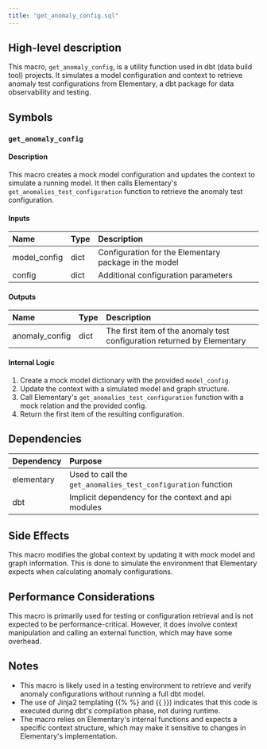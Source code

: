 ```yaml
---
title: "get_anomaly_config.sql"
---
```


## High-level description
This macro, `get_anomaly_config`, is a utility function used in dbt (data build tool) projects. It simulates a model configuration and context to retrieve anomaly test configurations from Elementary, a dbt package for data observability and testing.

## Symbols

### `get_anomaly_config`
#### Description
This macro creates a mock model configuration and updates the context to simulate a running model. It then calls Elementary's `get_anomalies_test_configuration` function to retrieve the anomaly test configuration.

#### Inputs
| Name | Type | Description |
|:-----|:-----|:------------|
| model_config | dict | Configuration for the Elementary package in the model |
| config | dict | Additional configuration parameters |

#### Outputs
| Name | Type | Description |
|:-----|:-----|:------------|
| anomaly_config | dict | The first item of the anomaly test configuration returned by Elementary |

#### Internal Logic
1. Create a mock model dictionary with the provided `model_config`.
2. Update the context with a simulated model and graph structure.
3. Call Elementary's `get_anomalies_test_configuration` function with a mock relation and the provided config.
4. Return the first item of the resulting configuration.

## Dependencies
| Dependency | Purpose |
|:-----------|:--------|
| elementary | Used to call the `get_anomalies_test_configuration` function |
| dbt | Implicit dependency for the context and api modules |

## Side Effects
This macro modifies the global context by updating it with mock model and graph information. This is done to simulate the environment that Elementary expects when calculating anomaly configurations.

## Performance Considerations
This macro is primarily used for testing or configuration retrieval and is not expected to be performance-critical. However, it does involve context manipulation and calling an external function, which may have some overhead.

## Notes
- This macro is likely used in a testing environment to retrieve and verify anomaly configurations without running a full dbt model.
- The use of Jinja2 templating ({% %} and {{ }}) indicates that this code is executed during dbt's compilation phase, not during runtime.
- The macro relies on Elementary's internal functions and expects a specific context structure, which may make it sensitive to changes in Elementary's implementation.